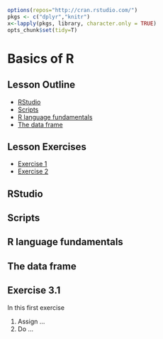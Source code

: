 ```r
options(repos="http://cran.rstudio.com/")
pkgs <- c("dplyr","knitr")
x<-lapply(pkgs, library, character.only = TRUE)
opts_chunk$set(tidy=T)
```

# Basics of R

## Lesson Outline
- [RStudio](#rstudio)
- [Scripts](#scripts)
- [R language fundamentals](#r-language-fundamentals)
- [The data frame](#the-data-frame)

## Lesson Exercises
- [Exercise 1](#exercise-1)
- [Exercise 2](#exercise-2)

## RStudio

## Scripts

## R language fundamentals

## The data frame

## Exercise 3.1
In this first exercise 

1. Assign ...
2. Do ...

